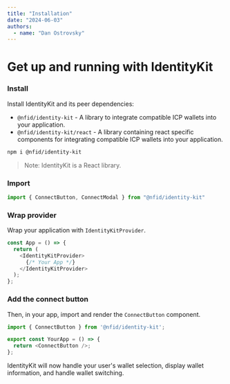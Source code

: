 ```yaml
---
title: "Installation"
date: "2024-06-03"
authors:
  - name: "Dan Ostrovsky"
---
```


# Get up and running with IdentityKit

### Install

Install IdentityKit and its peer dependencies:

- `@nfid/identity-kit` - A library to integrate compatible ICP wallets into your application.
- `@nfid/identity-kit/react` - A library containing react specific components for integrating
  compatible ICP wallets into your application.

```sh npm2yarn
npm i @nfid/identity-kit
```

> Note: IdentityKit is a React library.

### Import

```typescript
import { ConnectButton, ConnectModal } from "@nfid/identity-kit"
```

### Wrap provider

Wrap your application with `IdentityKitProvider`.

```typescript
const App = () => {
  return (
    <IdentityKitProvider>
      {/* Your App */}
    </IdentityKitProvider>
  );
};
```

### Add the connect button

Then, in your app, import and render the `ConnectButton` component.

```typescript
import { ConnectButton } from '@nfid/identity-kit';

export const YourApp = () => {
  return <ConnectButton />;
};
```

IdentityKit will now handle your user's wallet selection, display wallet information, and handle wallet switching.